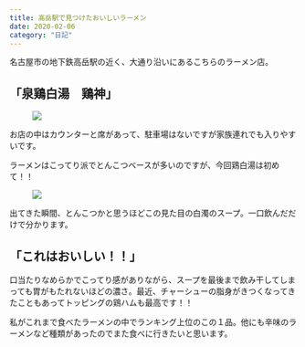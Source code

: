 ```yaml
---
title: 高岳駅で見つけたおいしいラーメン
date: 2020-02-06
category: "日記"
---
```


名古屋市の地下鉄高岳駅の近く、大通り沿いにあるこちらのラーメン店。

## <span style="font-weight:bold">「泉鶏白湯　鶏神」</span>



<figure><img src="IMG_0232.jpg" /><figcaption></figcaption></figure>

お店の中はカウンターと席があって、駐車場はないですが家族連れでも入りやすいです。

ラーメンはこってり派でとんこつベースが多いのですが、今回鶏白湯は初めて！！

<figure><img src="IMG_0231.jpg" /><figcaption></figcaption></figure>

出てきた瞬間、とんこつかと思うほどこの見た目の白濁のスープ。一口飲んだだけで分かります。

## 「これはおいしい！！」

口当たりなめらかでこってり感がありながら、スープを最後まで飲み干してしまっても胃がもたれないほどの濃さ。最近、チャーシューの脂身がきつくなってきたこともあってトッピングの鶏ハムも最高です！！

私がこれまで食べたラーメンの中でランキング上位のこの１品。他にも辛味のラーメンなど種類があったのでまた食べに行きたいと思います。








